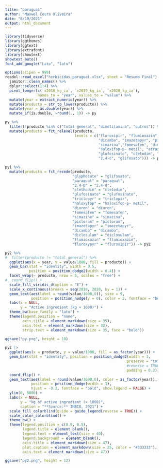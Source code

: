 ```yaml
---
title: "paraguai"
author: "Maxwel Coura Oliveira"
date: "8/19/2021"
output: html_document
---
```


```r
library(tidyverse)
library(ggthemes)
library(ggtext)
library(extrafont)
library(showtext)
showtext_auto()
font_add_google("Lato", "lato") 
```


```r
options(scipen = 999)
readxl::read_excel("herbicidas_paraguai.xlsx", sheet = "Resumo Final") %>% 
  janitor::clean_names() %>% 
  dplyr::select(1:4) %>% 
  pivot_longer(c(`x2018_kg_ia`, `x2019_kg_ia`, `x2020_kg_ia`), 
               names_to = "year", values_to = "value") %>% 
  mutate(year = extract_numeric(year)) %>% 
  mutate(producto = str_to_lower(producto)) %>% 
  mutate(year = as.double(year)) %>% 
  mutate_if(is.double, ~round(., 1)) -> py
```

```r
py %>% 
  filter(!producto %in% c("total general", "dimetilamina", "outros")) %>% 
  mutate(producto = fct_relevel(producto,
                                levels = c("fluroxipir", "flumioxazin", "diclosulam",
                                           "dicamba", "imazetapyr", "picloram",
                                           "simazina","fomesafen", "diuron",
                                           "haloxifop-p- metil", "atrazina", "triclopir",
                                           "glufosinato", "cletodim", "paraquat", 
                                           "2,4-d", "glifosato"))) -> py1
```

```r
py1 %>% 
  mutate(producto = fct_recode(producto,
                               "glyphosate" = "glifosato",
                               "paraquat" = "paraquat",
                               "2,4-D" = "2,4-d",
                               "clethodim" = "cletodim",
                               "glufosinate" = "glufosinato",
                               "triclopyr" = "triclopir",
                               "haloxyfop" = "haloxifop-p- metil",
                               "diuron" = "diuron",
                               "fomesafen" = "fomesafen",
                               "simazine" = "simazina",
                               "picloram" = "picloram", 
                               "imazetapyr" = "imazetapyr",
                               "dicamba" = "dicamba",
                               "diclosulam" = "diclosulam", 
                               "flumioxazin" = "flumioxazin", 
                               "fluroxypyr" = "fluroxipir")) -> py2
```


```r
py2 %>% 
#  filter(producto != "total general") %>% 
  ggplot(aes(x = year, y = value/1000, fill = producto)) +
  geom_bar(stat = "identity", width = 0.5,
           position = position_dodge2(width = 0.4)) +
  facet_wrap(~ producto, nrow = 5, scales = "free") +
#  coord_flip() +
  scale_fill_viridis_d(option = "E") +
  scale_x_continuous(breaks = seq(2018, 2020, by = 1)) +
  geom_text(aes(label = round(value/1000,0)), size = 9, 
            position = position_nudge(y = 0), color = 2, fontface = "bold") +
  labs(x = NULL,
       y = "Active ingredient (kg × 1000)") +
  theme_bw(base_family = "lato") +
  theme(legend.position = "none",
        axis.title = element_markdown(size = 35),
        axis.text = element_markdown(size = 32),
        strip.text = element_markdown(size = 35, face = "bold"))

ggsave("py.png", height = 10)
```


```r
py2 |> 
  ggplot(aes(x = producto, y = value/1000, fill = as_factor(year))) +
  geom_bar(stat = "identity", position = position_dodge2(width = 1,
                                                        preserve = "total",
                                                        #reverse = TRUE,
                                                        padding = 0.2)) +
  coord_flip() +
  geom_text(aes(label = round(value/1000,0), color = as_factor(year)), size = 12, 
            position = position_dodge(width = 1), 
            hjust = -0.2, fontface = "bold", show.legend = FALSE) +
  ylim(0, 5000) +
  labs(x = NULL,
       y = "kg of active ingredient (× 1000)",
       caption = "**Source:** INBIO, 2021") +
  scale_fill_colorblind(guide = guide_legend(reverse = TRUE)) +
  scale_color_colorblind() +
  theme_bw() +
  theme(legend.position = c(0.9, 0.5),
        legend.title = element_blank(),
        legend.text = element_text(size = 40),
        legend.background = element_blank(),
        axis.title = element_markdown(size = 47),
        plot.caption = element_markdown(size = 25, color = "#333333"),
        axis.text = element_markdown(size = 47))

ggsave("py2.png", height = 12)
```


